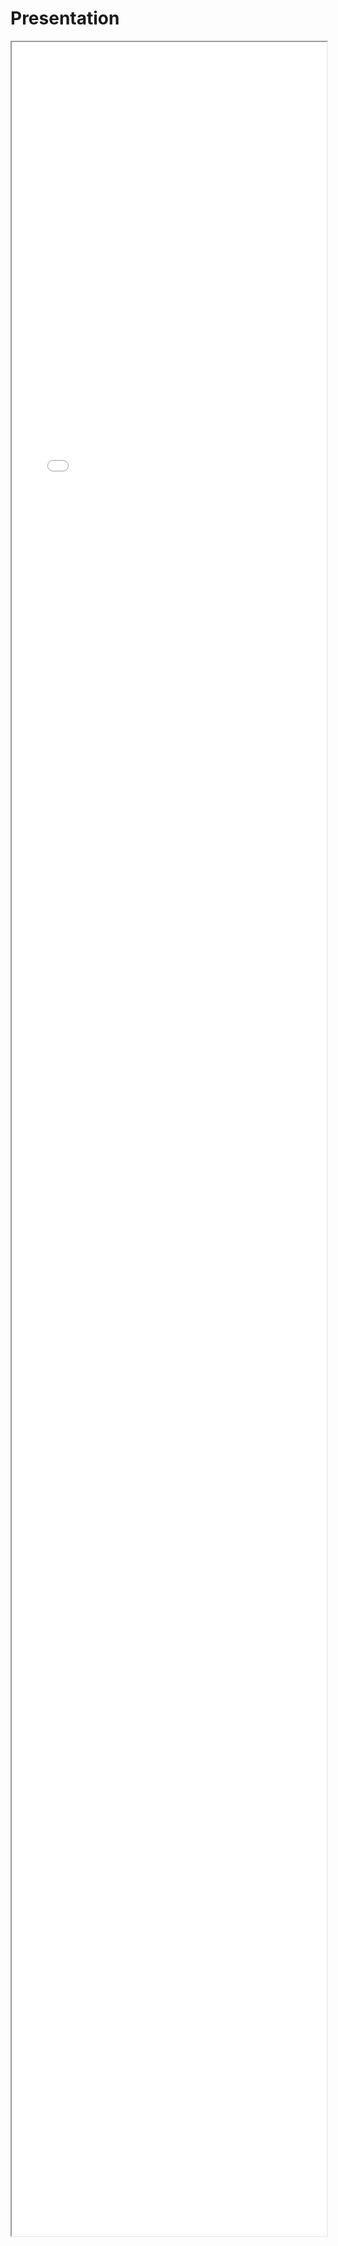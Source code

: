 # Presentation {.unnumbered}

<iframe width="100%" height="90%" iframe class="slide-deck" src="slides.html"></iframe>

